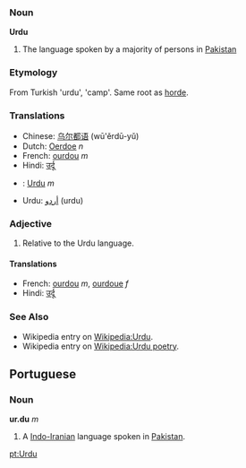 ===Noun===
'''Urdu'''

# The language spoken by a majority of persons in [[Pakistan]]

===Etymology===
From Turkish 'urdu', 'camp'. Same root as [[horde]].

===Translations===

*Chinese: [[乌尔都语]] (wū'ěrdū-yǔ)
*Dutch: [[Oerdoe]] ''n''
*French: [[ourdou]] ''m''
*Hindi: [[उर्दू]]
*{{pt}}: [[Urdu]] ''m''
*Urdu: [[اردو|أردو]] (urdu)

=== Adjective ===

# Relative to the Urdu language.

==== Translations ====

*French: [[ourdou]] ''m'', [[ourdoue]] ''f''
*Hindi: [[उर्दू]]

===See Also===
*Wikipedia entry on [[Wikipedia:Urdu]].
*Wikipedia entry on [[Wikipedia:Urdu poetry]].

== Portuguese ==
=== Noun ===
'''ur.du''' ''m''

# A [[Indo-Iranian]] language spoken in [[Pakistan]].

[[pt:Urdu]]